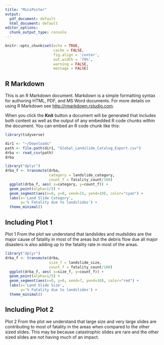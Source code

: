 ```yaml
---
title: "MiniPoster"
output:
  pdf_document: default
  html_document: default
editor_options:
  chunk_output_type: console
---
```


```r
knitr::opts_chunk$set(echo = TRUE,
                      cache = FALSE,
                      fig.align = 'center',
                      out.width = '70%',
                      warning = FALSE,
                      message = FALSE)
```

## R Markdown

This is an R Markdown document. Markdown is a simple formatting syntax for authoring HTML, PDF, and MS Word documents. For more details on using R Markdown see <http://rmarkdown.rstudio.com>.

When you click the **Knit** button a document will be generated that includes both content as well as the output of any embedded R code chunks within the document. You can embed an R code chunk like this:

```r
library(tidyverse)

dir1 <- "~/Downloads"
path <- file.path(dir1, "Global_Landslide_Catalog_Export.csv")
drba <- read_csv(path)
drba
```

```r
library("dplyr")
drba_f <- transmute(drba,
                    category = landslide_category,
                    count_f = fatality_count/100)
  ggplot(drba_f, aes( x=category, y=count_f)) +
  geom_point(alpha=1/5) +
  geom_segment(aes(x=0, y=0, xend=15, yend=10), color="cyan") +
  labs(x='Land Slide Category',
       y='% Fatality due to landslides') +
  theme_minimal()
```
## Including Plot 1

Plot 1 
From the plot we understand that landslides and mudslides are the major cause of fatality in most of the areas but the debris flow due all major disasters is also adding up to the fatality rate in most of the areas.

```r
library("dplyr")
drba_f <- transmute(drba,
                    size_f = landslide_size,
                    count_f = fatality_count/100)
  ggplot(drba_f, aes( x=size_f, y=count_f)) +
  geom_point(alpha=1/5) +
  geom_segment(aes(x=0, y=0, xend=7, yend=10), color="red") +
  labs(x='Land Slide Size',
       y='% Fatality due to landslides') +
  theme_minimal()
```
## Including Plot 2

Plot 2 
From the plot we understand that large size and very large slides are contributing to most of fatality in the areas when compared to the other sized slides. This may be because catastrophic slides are rare and the other sized slides are not having much of an impact.
